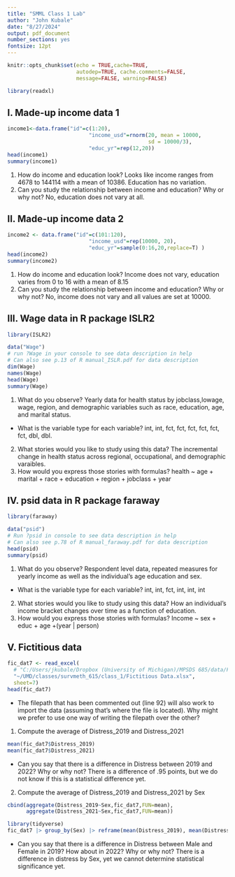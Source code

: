 ```yaml
---
title: "SMML Class 1 Lab"
author: "John Kubale"
date: "8/27/2024"
output: pdf_document
number_sections: yes
fontsize: 12pt
---
```



```r
knitr::opts_chunk$set(echo = TRUE,cache=TRUE, 
                      autodep=TRUE, cache.comments=FALSE,
                      message=FALSE, warning=FALSE)

library(readxl)


```



## I. Made-up income data 1
```r
income1<-data.frame("id"=c(1:20),
                          "income_usd"=rnorm(20, mean = 10000, 
                                             sd = 10000/3), 
                          "educ_yr"=rep(12,20))
head(income1)
summary(income1)
```
1. How do income and education look? Looks like income ranges from 4678 to 144114 with a mean of 10386. Education has no variation.
2. Can you study the relationship between income and education? Why or why not? No, education does not vary at all.


## II. Made-up income data 2
```r
income2 <- data.frame("id"=c(101:120),
                          "income_usd"=rep(10000, 20), 
                          "educ_yr"=sample(0:16,20,replace=T) )
head(income2)
summary(income2)
```
1. How do income and education look? Income does not vary, education varies from 0 to 16 with a mean of 8.15
2. Can you study the relationship between income and education? Why or why not? No, income does not vary and all values are set at 10000.


## III. Wage data in R package ISLR2
```r
library(ISLR2)

```


```r
data("Wage")
# run ?Wage in your console to see data description in help
# Can also see p.13 of R manual_ISLR.pdf for data description
dim(Wage)
names(Wage)
head(Wage)
summary(Wage)
```
1. What do you observe? Yearly data for health status by jobclass,lowage, wage, region, and demographic variables such as race, education, age, and marital status.
  + What is the variable type for each variable? int, int, fct, fct, fct, fct, fct, fct, dbl, dbl.
2. What stories would you like to study using this data? The incremental change in health status across regional, occupational, and demographic varaibles.
3. How would you express those stories with formulas? health ~ age + marital + race + education + region + jobclass + year


## IV. psid data in R package faraway
```r
library(faraway)

```

```r
data("psid")
# Run ?psid in console to see data description in help
# Can also see p.78 of R manual_faraway.pdf for data description
head(psid)
summary(psid)
```
1. What do you observe? Respondent level data, repeated measures for yearly income as well as the individual's  age education and sex. 
+ What is the variable type for each variable? int, int, fct, int, int, int
2. What stories would you like to study using this data? How an individual's income bracket changes over time as a function of education.
3. How would you express those stories with formulas? Income ~ sex + educ + age +(year | person)


## V. Fictitious data 
```r
fic_dat7 <- read_excel(
  # "C:/Users/jkubale/Dropbox (University of Michigan)/MPSDS 685/data/Fictitious Data.xlsx",
  "~/UMD/classes/survmeth_615/class_1/Fictitious Data.xlsx",
  sheet=7)
head(fic_dat7)

```
- The filepath that has been commented out (line 92) will also work to import the data (assuming that's where the file is located). Why might we prefer to use one way of writing the filepath over the other?


1. Compute the average of Distress_2019 and Distress_2021
```r
mean(fic_dat7$Distress_2019)
mean(fic_dat7$Distress_2021)
```
- Can you say that there is a difference in Distress between 2019 and 2022? Why or why not? There is a difference of .95 points, but we do not know if this is a statistical difference yet. 

2. Compute the average of Distress_2019 and Distress_2021 by Sex
```r
cbind(aggregate(Distress_2019~Sex,fic_dat7,FUN=mean),
      aggregate(Distress_2021~Sex,fic_dat7,FUN=mean))

library(tidyverse)
fic_dat7 |> group_by(Sex) |> reframe(mean(Distress_2019), mean(Distress_2021))
```
- Can you say that there is a difference in Distress between Male and Female in 2019? How about in 2022? Why or why not? There is a difference in distress by Sex, yet we cannot determine statistical significance yet. 


